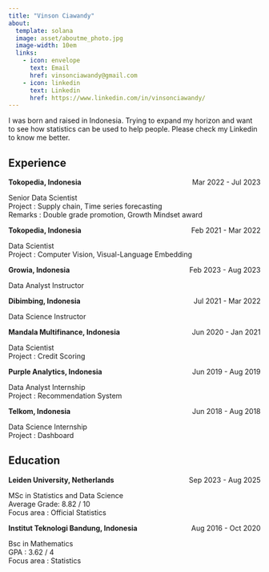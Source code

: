 ```yaml
---
title: "Vinson Ciawandy"
about:
  template: solana
  image: asset/aboutme_photo.jpg
  image-width: 10em 
  links:
    - icon: envelope
      text: Email
      href: vinsonciawandy@gmail.com
    - icon: linkedin
      text: Linkedin
      href: https://www.linkedin.com/in/vinsonciawandy/
---
```


I was born and raised in Indonesia. Trying to expand my horizon and want to see how statistics can be used to help people. Please check my Linkedin to know me better.

## Experience

<p style="text-align:left; margin: 0; padding: 0;">
    <b>Tokopedia, Indonesia</b>
    <span style="float:right; margin: 0; padding: 0;">
        Mar 2022 - Jul 2023
    </span>
</p>
<span style="margin: 0; padding: 0;"> Senior Data Scientist<br>
Project : Supply chain, Time series forecasting<br>
Remarks : Double grade promotion, Growth Mindset award
</span>

<p style="text-align:left; margin: 0; padding: 0;">
    <b>Tokopedia, Indonesia</b>
    <span style="float:right; margin: 0; padding: 0;">
        Feb 2021 - Mar 2022
    </span>
</p>
<span style="margin: 0; padding: 0;"> Data Scientist<br>
Project : Computer Vision, Visual-Language Embedding
</span>

<p style="text-align:left; margin: 0; padding: 0;">
    <b>Growia, Indonesia</b>
    <span style="float:right; margin: 0; padding: 0;">
        Feb 2023 - Aug 2023
    </span>
</p>
<span style="margin: 0; padding: 0;"> Data Analyst Instructor<br>
</span>

<p style="text-align:left; margin: 0; padding: 0;">
    <b>Dibimbing, Indonesia</b>
    <span style="float:right; margin: 0; padding: 0;">
        Jul 2021 - Mar 2022
    </span>
</p>
<span style="margin: 0; padding: 0;"> Data Science Instructor<br>
</span>

<p style="text-align:left; margin: 0; padding: 0;">
    <b>Mandala Multifinance, Indonesia</b>
    <span style="float:right; margin: 0; padding: 0;">
        Jun 2020 - Jan 2021
    </span>
</p>
<span style="margin: 0; padding: 0;"> Data Scientist<br>
</span>
Project : Credit Scoring
</span>

<p style="text-align:left; margin: 0; padding: 0;">
    <b>Purple Analytics, Indonesia</b>
    <span style="float:right; margin: 0; padding: 0;">
        Jun 2019 - Aug 2019
    </span>
</p>
<span style="margin: 0; padding: 0;"> Data Analyst Internship<br>
</span>
Project : Recommendation System
</span>

<p style="text-align:left; margin: 0; padding: 0;">
    <b>Telkom, Indonesia</b>
    <span style="float:right; margin: 0; padding: 0;">
        Jun 2018 - Aug 2018
    </span>
</p>
<span style="margin: 0; padding: 0;"> Data Science Internship<br>
</span>
Project : Dashboard
</span>

## Education

<p style="text-align:left; margin: 0; padding: 0;">
    <b>Leiden University, Netherlands</b>
    <span style="float:right; margin: 0; padding: 0;">
        Sep 2023 - Aug 2025
    </span>
</p>
<span style="margin: 0; padding: 0;"> MSc in Statistics and Data Science<br>Average Grade: 8.82 / 10<br> Focus area : Official Statistics</span>

  
<p style="text-align:left; margin: 0; padding: 0;">
    <b>Institut Teknologi Bandung, Indonesia</b>
    <span style="float:right; margin: 0; padding: 0;">
        Aug 2016 - Oct 2020
    </span>
</p>
<span style="margin: 0; padding: 0;"> Bsc in Mathematics<br>
GPA : 3.62 / 4<br> Focus area : Statistics
</span>
